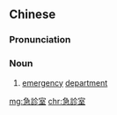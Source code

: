 {{also|急诊室}}
==Chinese==
{{zh-forms|s=急诊室|type=21}}

===Pronunciation===
{{zh-pron
|m=jízhěn室
|c=gap1 can2 sat1
|cat=n
}}

===Noun===
{{zh-noun}}

# [[emergency]] [[department]]

[[mg:急診室]]
[[chr:急診室]]